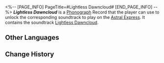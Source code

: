 <%-- [PAGE_INFO]
PageTitle=#Lightless Dawncloud#
[END_PAGE_INFO] --%>
{{Item Infobox
|title       = ''Lightless Dawncloud''
|id          = 210397
|image       = Item Lightless Dawncloud.png{{subst:void|<!--$UPLOAD:<<SpriteOutput/ItemFigures/210001.png>-<Item Lightless Dawncloud.png>-<Item Icons>>-->}}
|type        = Disk
|invCategory = Valuables
|rarity      = 3
|effect      = 
|description = A record that can be played on the Express' phonograph. It might be a chance acquisition or a gift from someone else. All sorts of memories surge up when the music plays &mdash; the smiles, encounters, touches, and the excitement of battle. Maybe that is why people still collect records even as society rapidly advances.<br />The current record contains the track "Lightless Dawncloud."
}}
{{Description|''When Dawncloud loses its dawn, the night's veil shall swallow all pious prayers whole.''}}
'''''Lightless Dawncloud''''' is a [[Phonograph]] Record that the player can use to unlock the corresponding soundtrack to play on the [[Astral Express]]. It contains the soundtrack [[Lightless Dawncloud]].

==Other Languages==
{{Other Languages
|en   = ''Lightless Dawncloud''
|zhs  = 《云崖无晖》
|zht  = 《雲崖無暉》
|ja   = 『光無き雲崖』
|ko   = ≪빛이 없는 절벽≫
|es   = Nubealba en la oscuridad
|fr   = ''Lightless Dawncloud''
|ru   = Lightless Dawncloud
|th   = "Lightless Dawncloud"
|vi   = "Vách Mây Tối Tăm"
|de   = „Morgenwolke ohne Licht“
|id   = "Lightless Dawncloud"
|pt   = "Lightless Dawncloud"
}}

==Change History==
{{Change History|3.3}}